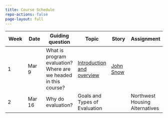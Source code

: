 ```yaml
---
title: Course Schedule
repo-actions: false
page-layout: full
---
```


| Week | Date  | Guiding question                                                | Topic                     | Story | Assignment |
|---------------|---------------|---------------|---------------|---------------|---------------|
| 1    | Mar 9 | What is program evaluation? Where are we headed in this course? | [Introduction and overview](/lectures/lecture1.qmd) |   [John Snow](/stories/john-snow-and-evidence-based-analysis.qmd)  |       |
| 2    | Mar 16 | Why do evaluation? | Goals and Types of Evaluation |     |   Northwest Housing Alternatives   |
